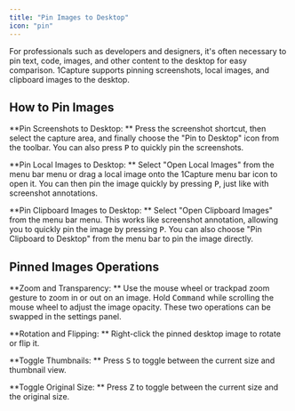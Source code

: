 ```yaml
---
title: "Pin Images to Desktop"
icon: "pin"
---
```


For professionals such as developers and designers, it's often necessary to pin text, code, images, and other content to the desktop for easy comparison. 1Capture supports pinning screenshots, local images, and clipboard images to the desktop.

## How to Pin Images

**Pin Screenshots to Desktop: ** Press the screenshot shortcut, then select the capture area, and finally choose the "Pin to Desktop" icon from the toolbar. You can also press <kbd>P</kbd> to quickly pin the screenshots.

**Pin Local Images to Desktop: ** Select "Open Local Images" from the menu bar menu or drag a local image onto the 1Capture menu bar icon to open it. You can then pin the image quickly by pressing <kbd>P</kbd>, just like with screenshot annotations.

**Pin Clipboard Images to Desktop: ** Select "Open Clipboard Images" from the menu bar menu. This works like screenshot annotation, allowing you to quickly pin the image by pressing <kbd>P</kbd>. You can also choose "Pin Clipboard to Desktop" from the menu bar to pin the image directly.

## Pinned Images Operations

**Zoom and Transparency: ** Use the mouse wheel or trackpad zoom gesture to zoom in or out on an image. Hold <kbd>Command</kbd> while scrolling the mouse wheel to adjust the image opacity. These two operations can be swapped in the settings panel.

**Rotation and Flipping: ** Right-click the pinned desktop image to rotate or flip it.

**Toggle Thumbnails: ** Press <kbd>S</kbd> to toggle between the current size and thumbnail view.

**Toggle Original Size: ** Press <kbd>Z</kbd> to toggle between the current size and the original size.